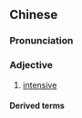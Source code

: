 ==Chinese==
{{zh-forms|type=21}}

===Pronunciation===
{{zh-pron
|m=mìjíxíng
|c=mat6 zaap6 jing4
|cat=a
}}

===Adjective===
{{zh-adj}}

# [[intensive]] {{gloss|when used as an attributive}}

====Derived terms====
{{zh-der|勞動密集型|資本密集型|技術密集型}}